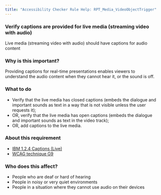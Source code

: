 ```yaml
---
title: "Accessibility Checker Rule Help: RPT_Media_VideoObjectTrigger"
---
```


<div className="toolHelp">
<Row>
<Column colLg={16} colMd={8} colSm={4} className="toolHead">

### Verify captions are provided for live media (streaming video with audio)

<div id="locLevel"></div>

Live media (streaming video with audio) should have captions for audio content

</Column>
</Row>
<Row>
<Column colLg={11} colMd={5} colSm={4} className="toolMain">

### Why is this important?

Providing captions for real-time presentations enables viewers to understand the audio content when they cannot hear it, or the sound is off.

<div id="locSnippet"></div>

### What to do

 * Verify that the live media has closed captions (embeds the dialogue and important sounds as text in a way that is not visible unless the user requests it);
 * OR, verify that the live media has open captions (embeds the dialogue and important sounds as text in the video track);
 * OR, add captions to the live media.

</Column>
<Column colLg={5} colMd={3} colSm={4} className="toolLeft">

### About this requirement

* [IBM 1.2.4 Captions (Live)](https://www.ibm.com/able/requirements/requirements/#1_2_4)
* [WCAG technique G9](https://www.w3.org/WAI/WCAG21/Techniques/general/G9)

### Who does this affect?

 * People who are deaf or hard of hearing
 * People in noisy or very quiet environments
 * People in a situation where they cannot use audio on their devices

</Column>
</Row>
</div>

